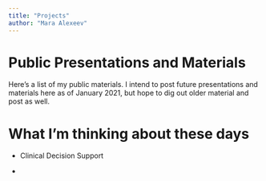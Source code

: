 ```yaml
---
title: "Projects"
author: "Mara Alexeev"
---
```


# Public Presentations and Materials

Here's a list of my public materials. I intend to post future presentations and materials here as of January 2021, but hope to dig out older material and post as well. 

# What I'm thinking about these days

- Clinical Decision Support

- 
